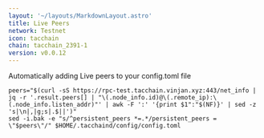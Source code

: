 ```yaml
---
layout: '~/layouts/MarkdownLayout.astro'
title: Live Peers
network: Testnet
icon: tacchain
chain: tacchain_2391-1
version: v0.0.12
---
```

Automatically adding Live peers to your config.toml file
```
peers="$(curl -sS https://rpc-test.tacchain.vinjan.xyz:443/net_info | jq -r '.result.peers[] | "\(.node_info.id)@\(.remote_ip):\(.node_info.listen_addr)"' | awk -F ':' '{print $1":"$(NF)}' | sed -z 's|\n|,|g;s|.$||')"
sed -i.bak -e "s/^persistent_peers *=.*/persistent_peers = \"$peers\"/" $HOME/.tacchaind/config/config.toml
```
